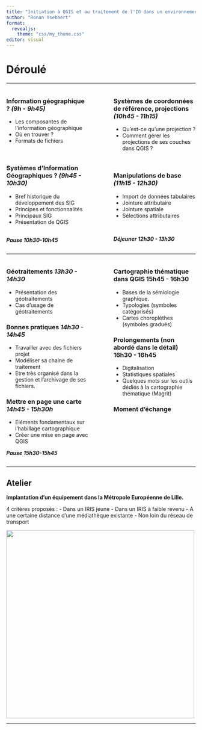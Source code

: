 ```yaml
---
title: "Initiation à QGIS et au traitement de l'IG dans un environnement SIG"
author: "Ronan Ysebaert"
format: 
  revealjs: 
    theme: "css/my_theme.css"
editor: visual
---
```


# Déroulé {.align-center}

---

:::: {.columns}

::: {.column width="45%"}
### Information géographique ? *(9h - 9h45)*

-   Les composantes de l'information géographique
-   Où en trouver ?
-   Formats de fichiers

<br>

### Systèmes d'Information Géographiques ? *(9h45 - 10h30)*

-   Bref historique du développement des SIG
-   Principes et fonctionnalités
-   Principaux SIG
-   Présentation de QGIS

<br> ***Pause 10h30-10h45***
:::

::: {.column width="5%"}
:::

::: {.column width="45%"}
### Systèmes de coordonnées de référence, projections *(10h45 - 11h15)*

-   Qu'est-ce qu'une projection ?
-   Comment gérer les projections de ses couches dans QGIS ?

<br>

### Manipulations de base *(11h15 - 12h30)*

-   Import de données tabulaires
-   Jointure attributaire
-   Jointure spatiale
-   Sélections attributaires

<br>

***Déjeuner 12h30 - 13h30***
:::

::::

---

:::: {.columns}

::: {.column width="45%"}
### Géotraitements *13h30 - 14h30*

-   Présentation des géotraitements
-   Cas d'usage de géotraitements

### Bonnes pratiques *14h30 - 14h45*

-   Travailler avec des fichiers projet
-   Modéliser sa chaine de traitement
-   Etre très organisé dans la gestion et l'archivage de ses fichiers.

### Mettre en page une carte *14h45 - 15h30h*

-   Eléments fondamentaux sur l'habillage cartographique
-   Créer une mise en page avec QGIS

***Pause 15h30-15h45***
:::

::: {.column width="5%"}
:::

::: {.column width="45%"}
### Cartographie thématique dans QGIS 15h45 - 16h30

-   Bases de la sémiologie graphique.
-   Typologies (symboles catégorisés)
-   Cartes choroplèthes (symboles gradués)

### Prolongements (non abordé dans le détail) 16h30 - 16h45

-   Digitalisation
-   Statistiques spatiales
-   Quelques mots sur les outils dédiés à la cartographie thématique (Magrit)

### Moment d'échange

:::

::::

---

## Atelier

**Implantation d'un équipement dans la Métropole Européenne de Lille.**

4 critères proposés : 
- Dans un IRIS jeune 
- Dans un IRIS à faible revenu 
- A une certaine distance d'une médiathèque existante
- Non loin du réseau de transport


![](fig/seance5BIS.png){fig-align="center" height="500"}

---





